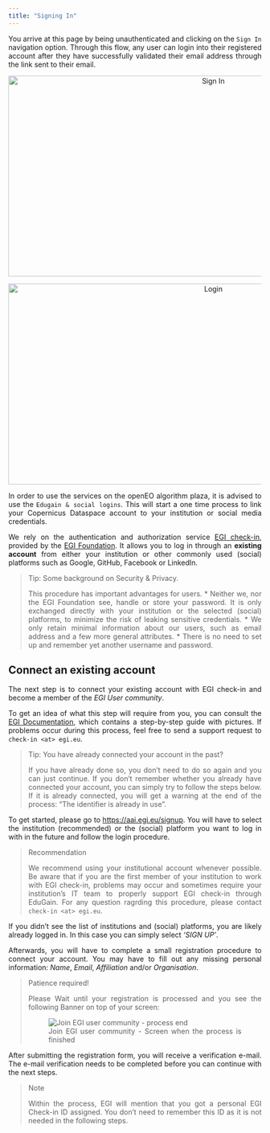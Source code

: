 ```yaml
---
title: "Signing In"
---
```


<div style="text-align: justify">

You arrive at this page by being unauthenticated and clicking on the ```Sign In``` navigation option. 
Through this flow, any user can login into their registered account after they have successfully validated their email address through the link sent to their email.

<div style="width: 100%; text-align: center">
<img src="Developers/EOplaza/fig/sign_up.png" alt="Sign In"
width="800" height="400" />
</div>

<div style="width: 100%; text-align: center">
<img src="Developers/EOplaza/fig/login.png" alt="Login"
width="800" height="400" />
</div>

In order to use the services on the openEO algorithm plaza, it is advised to use the ```Edugain & social logins```.
This will start a one time process to link your Copernicus Dataspace account to your institution or social media credentials.

We rely on the authentication and authorization service
[EGI check-in](https://www.egi.eu/services/check-in/),
provided by the [EGI Foundation](https://egi.eu). 
It allows you to log in through an **existing account** from either your institution or other commonly used (social) platforms such as Google, GitHub, Facebook or LinkedIn.

<blockquote class="tip"><p>Tip: Some background on Security & Privacy.</p>

This procedure has important advantages for users.
* Neither we, nor the EGI Foundation see, handle or store your password. It is only exchanged directly with your institution or the selected (social) platforms, to minimize the risk of leaking sensitive credentials.
* We only retain minimal information about our users, such as email address and a few more general attributes.
* There is no need to set up and remember yet another username and password.
</blockquote>

## Connect an existing account

The next step is to connect your existing account with EGI check-in and become a member of the *EGI User community*.

To get an idea of ​​what this step will require from you,
you can consult the [EGI Documentation](https://docs.egi.eu/documentation/333/users/check-in/signup/), which contains a step-by-step guide with pictures.
If problems occur during this process, feel free to send a support request to `check-in <at> egi.eu`.

<blockquote class="tip"><p>Tip: You have already connected your account in the past?</p>
If you have already done so, you don't need to do so again and you can just continue.
If you don't remember whether you already have connected your account, you can simply try to follow the steps below.
If it is already connected, you will get a warning at the end of the process: "The identifier is already in use".
</blockquote>

To get started, please go to <https://aai.egi.eu/signup>. You will have to select the
institution (recommended) or the (social) platform you want to log in with in the future
and follow the login procedure.

<blockquote class="warning"><p>Recommendation</p>
We recommend using your institutional account whenever possible.
Be aware that if you are the first member of your institution to work with EGI check-in, 
problems may occur and sometimes require your institution's IT team to properly
support EGI check-in through EduGain. For any question ragrding this procedure,
please contact `check-in <at> egi.eu`.
</blockquote>

If you didn't see the list of institutions and (social) platforms, you are likely already logged in.
In this case you can simply select *'SIGN UP'*.

Afterwards, you will have to complete a small registration procedure to connect your account.
You may have to fill out any missing personal information: *Name*, *Email*, *Affiliation* and/or *Organisation*.

<blockquote class="error"><p>Patience required!</p>
Please Wait until your registration is processed and you see the following Banner on top of your screen:
<figure>
    <img src="Developers/EOplaza/fig/join0.png" alt="Join EGI user community - process end">
    <figcaption>Join EGI user community - Screen when the process is finished</figcaption>
</figure>
</blockquote>

After submitting the registration form, you will receive a verification e-mail.
The e-mail verification needs to be completed before you can continue with the next steps.

<blockquote class="tip"><p> Note</p>
Within the process, EGI will mention that you got a personal EGI Check-in ID assigned.
You don't need to remember this ID as it is not needed in the following steps.
</blockquote>
